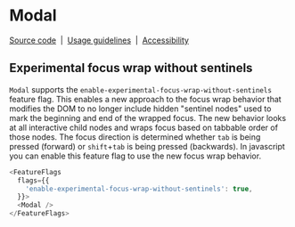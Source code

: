 
<Meta of={ModalFeatureFlagStories} />

# Modal

[Source code](https://github.com/carbon-design-system/carbon/tree/main/packages/react/src/components/Modal)
&nbsp;|&nbsp;
[Usage guidelines](https://www.carbondesignsystem.com/components/modal/usage)
&nbsp;|&nbsp;
[Accessibility](https://www.carbondesignsystem.com/components/modal/accessibility)

## Experimental focus wrap without sentinels

`Modal` supports the `enable-experimental-focus-wrap-without-sentinels` feature
flag. This enables a new approach to the focus wrap behavior that modifies the
DOM to no longer include hidden "sentinel nodes" used to mark the beginning and
end of the wrapped focus. The new behavior looks at all interactive child nodes
and wraps focus based on tabbable order of those nodes. The focus direction is
determined whether `tab` is being pressed (forward) or `shift`+`tab` is being
pressed (backwards). In javascript you can enable this feature flag to use the
new focus wrap behavior.

```js
<FeatureFlags
  flags={{
    'enable-experimental-focus-wrap-without-sentinels': true,
  }}>
  <Modal />
</FeatureFlags>
```
